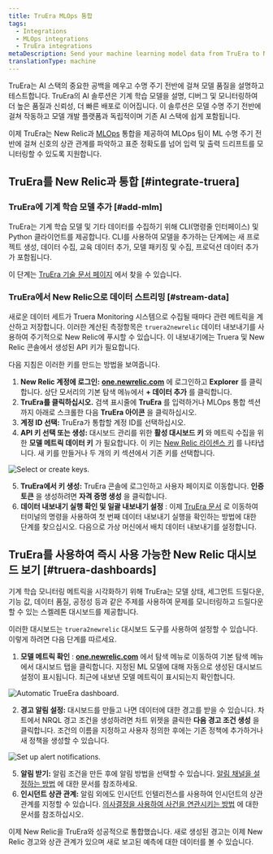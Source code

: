 ```yaml
---
title: TruEra MLOps 통합
tags:
  - Integrations
  - MLOps integrations
  - TruEra integrations
metaDescription: Send your machine learning model data from TruEra to New Relic to understand your model's performance.
translationType: machine
---
```





TruEra는 AI 스택의 중요한 공백을 메우고 수명 주기 전반에 걸쳐 모델 품질을 설명하고 테스트합니다. TruEra의 AI 솔루션은 기계 학습 모델을 설명, 디버그 및 모니터링하여 더 높은 품질과 신뢰성, 더 빠른 배포로 이어집니다. 이 솔루션은 모델 수명 주기 전반에 걸쳐 작동하고 모델 개발 플랫폼과 독립적이며 기존 AI 스택에 쉽게 포함됩니다.

이제 TruEra는 New Relic과 [MLOps](/docs/alerts-applied-intelligence/mlops/get-started/intro-mlops/) 통합을 제공하여 MLOps 팀이 ML 수명 주기 전반에 걸쳐 신호의 상관 관계를 파악하고 표준 정확도를 넘어 입력 및 출력 드리프트를 모니터링할 수 있도록 지원합니다.

## TruEra를 New Relic과 통합 [#integrate-truera]

### TruEra에 기계 학습 모델 추가 [#add-mlm]

TruEra는 기계 학습 모델 및 기타 데이터를 수집하기 위해 CLI(명령줄 인터페이스) 및 Python 클라이언트를 제공합니다. CLI를 사용하여 모델을 추가하는 단계에는 새 프로젝트 생성, 데이터 수집, 교육 데이터 추가, 모델 패키징 및 수집, 프로덕션 데이터 추가가 포함됩니다.

이 단계는 [TruEra 기술 문서 페이지](https://truera.com/newrelicintegration/) 에서 찾을 수 있습니다.

### TruEra에서 New Relic으로 데이터 스트리밍 [#stream-data]

새로운 데이터 세트가 Truera Monitoring 시스템으로 수집될 때마다 관련 메트릭을 계산하고 저장합니다. 이러한 계산된 측정항목은 `truera2newrelic` 데이터 내보내기를 사용하여 주기적으로 New Relic에 푸시할 수 있습니다. 이 내보내기에는 Truera 및 New Relic 콘솔에서 생성된 API 키가 필요합니다.

다음 지침은 이러한 키를 만드는 방법을 보여줍니다.

1. **New Relic 계정에 로그인:** **[one.newrelic.com](https://one.newrelic.com)** 에 로그인하고 **Explorer** 를 클릭합니다. 상단 모서리의 기본 탐색 메뉴에서 **+ 데이터 추가** 를 클릭합니다.
2. **TruEra를 클릭하십시오.** 검색 표시줄에 **TruEra** 를 입력하거나 MLOps 통합 섹션까지 아래로 스크롤한 다음 **TruEra 아이콘** 을 클릭하십시오.
3. **계정 ID 선택:** TruEra가 통합할 계정 ID를 선택하십시오.
4. **API 키 선택 또는 생성:** 대시보드 관리를 위한 **활성 대시보드 키** 와 메트릭 수집을 위한 **모델 메트릭 데이터 키** 가 필요합니다. 이 키는 [New Relic 라이센스 키](/docs/apis/intro-apis/new-relic-api-keys/#ingest-license-key) 를 나타냅니다. 새 키를 만들거나 두 개의 키 섹션에서 기존 키를 선택합니다.

<img
  title="Select or create keys"
  alt="Select or create keys."
  src={trueraStep4}
/>

5. **TruEra에서 키 생성:** TruEra 콘솔에 로그인하고 사용자 페이지로 이동합니다. **인증 토큰** 을 생성하려면 **자격 증명 생성** 을 클릭합니다.
6. **데이터 내보내기 실행 확인 및 일괄 내보내기 설정** : 이제 [TruEra 문서](https://truera.com/newrelicintegration/) 로 이동하여 터미널의 명령을 사용하여 첫 번째 데이터 내보내기 실행을 확인하는 방법에 대한 단계를 찾으십시오. 다음으로 가상 머신에서 배치 데이터 내보내기를 설정합니다.

<InstallFeedback/>

## TruEra를 사용하여 즉시 사용 가능한 New Relic 대시보드 보기 [#truera-dashboards]

기계 학습 모니터링 메트릭을 시각화하기 위해 TruEra는 모델 상태, 세그먼트 드릴다운, 기능 값, 데이터 품질, 공정성 등과 같은 주제를 사용하여 문제를 모니터링하고 드릴다운할 수 있는 스켈레톤 대시보드를 제공합니다.

이러한 대시보드는 `truera2newrelic` 대시보드 도구를 사용하여 설정할 수 있습니다. 이렇게 하려면 다음 단계를 따르세요.

1. **모델 메트릭 확인** : **[one.newrelic.com](https://one.newrelic.com)** 에서 탐색 메뉴로 이동하여 기본 탐색 메뉴에서 대시보드 탭을 클릭합니다. 지정된 ML 모델에 대해 자동으로 생성된 대시보드 설정이 표시됩니다. 최근에 내보낸 모델 메트릭이 표시되는지 확인합니다.

<img
  title="Automatic TrueEra dashboard"
  alt="Automatic TrueEra dashboard."
  src={trueraDash1}
/>

2. **경고 알림 설정:** 대시보드를 만들고 나면 데이터에 대한 경고를 받을 수 있습니다. 차트에서 NRQL 경고 조건을 생성하려면 차트 위젯을 클릭한 **다음 경고 조건 생성** 을 클릭합니다. 조건의 이름을 지정하고 사용자 정의한 후에는 기존 정책에 추가하거나 새 정책을 생성할 수 있습니다.

<img
  title="Set up alert notifications"
  alt="Set up alert notifications."
  src={trueraAlerts}
/>

5. **알림 받기:** 알림 조건을 만든 후에 알림 방법을 선택할 수 있습니다. [알림 채널을 설정하는 방법](/docs/alerts-applied-intelligence/new-relic-alerts/alert-notifications/notification-channels-control-where-send-alerts/) 에 대한 문서를 참조하세요.
6. **인시던트 상관 관계:** 알림 외에도 인시던트 인텔리전스를 사용하여 인시던트의 상관 관계를 지정할 수 있습니다. [의사결정을 사용하여 사건을 연관시키는 방법](/docs/alerts-applied-intelligence/applied-intelligence/incident-intelligence/change-applied-intelligence-correlation-logic-decisions/) 에 대한 문서를 참조하십시오.

이제 New Relic을 TruEra와 성공적으로 통합했습니다. 새로 생성된 경고는 이제 New Relic 경고와 상관 관계가 있으며 새로 보고된 예측에 대한 데이터를 볼 수 있습니다.